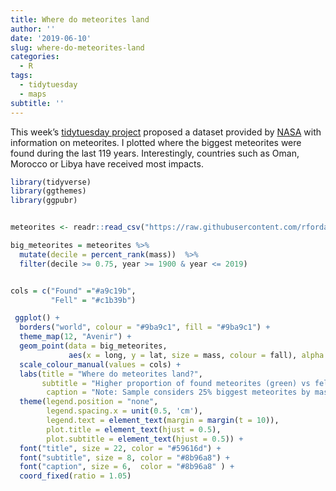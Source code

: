 ```yaml
---
title: Where do meteorites land
author: ''
date: '2019-06-10'
slug: where-do-meteorites-land
categories:
  - R
tags:
  - tidytuesday
  - maps
subtitle: ''
---
```


This week's [tidytuesday project](https://github.com/rfordatascience/tidytuesday/tree/master/data/2019/2019-06-11) proposed a dataset provided by [NASA](https://en.wikipedia.org/wiki/NASA) with information on meteorites. I plotted where the biggest meteorites were found during the last 119 years. Interestingly, countries such as Oman, Morocco or Libya have received most impacts. 


```r

library(tidyverse)
library(ggthemes)
library(ggpubr)


meteorites <- readr::read_csv("https://raw.githubusercontent.com/rfordatascience/tidytuesday/master/data/2019/2019-06-11/meteorites.csv")

big_meteorites = meteorites %>% 
  mutate(decile = percent_rank(mass))  %>%
  filter(decile >= 0.75, year >= 1900 & year <= 2019) 


cols = c("Found" ="#a9c19b",
         "Fell" = "#c1b39b")

 ggplot() + 
  borders("world", colour = "#9ba9c1", fill = "#9ba9c1") +
  theme_map(12, "Avenir") +
  geom_point(data = big_meteorites,
             aes(x = long, y = lat, size = mass, colour = fall), alpha = .35) +
  scale_colour_manual(values = cols) +
  labs(title = "Where do meteorites land?",
       subtitle = "Higher proportion of found meteorites (green) vs fell (orange)\n specially in US, Chile, Oman, Morocco, Libya and Australia", 
        caption = "Note: Sample considers 25% biggest meteorites by mass between 1900 and 2019. \n @EdudinGonzalo | NASA ") + 
  theme(legend.position = "none", 
        legend.spacing.x = unit(0.5, 'cm'),
        legend.text = element_text(margin = margin(t = 10)),
        plot.title = element_text(hjust = 0.5), 
        plot.subtitle = element_text(hjust = 0.5)) +
  font("title", size = 22, color = "#59616d") +
  font("subtitle", size = 8, color = "#8b96a8") +
  font("caption", size = 6,  color = "#8b96a8" ) +
  coord_fixed(ratio = 1.05)



```